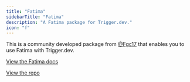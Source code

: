 ```yaml
---
title: "Fatima"
sidebarTitle: "Fatima"
description: "A Fatima package for Trigger.dev."
icon: "f"
---
```


This is a community developed package from [@Fgc17](https://github.com/Fgc17) that enables you to use Fatima with Trigger.dev.

[View the Fatima docs](https://fatimajs.vercel.app/docs/adapters/trigger)

[View the repo](https://github.com/Fgc17/fatima)
